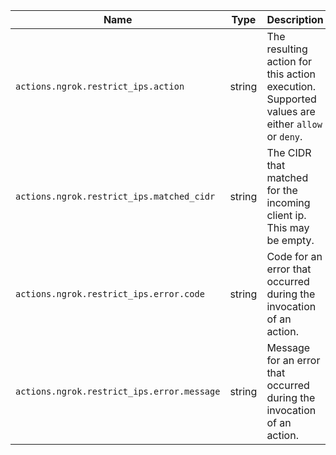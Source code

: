 | Name                                       | Type   | Description                                                                                    |
| ------------------------------------------ | ------ | ---------------------------------------------------------------------------------------------- |
| `actions.ngrok.restrict_ips.action`        | string | The resulting action for this action execution. Supported values are either `allow` or `deny`. |
| `actions.ngrok.restrict_ips.matched_cidr`  | string | The CIDR that matched for the incoming client ip. This may be empty.                           |
| `actions.ngrok.restrict_ips.error.code`    | string | Code for an error that occurred during the invocation of an action.                            |
| `actions.ngrok.restrict_ips.error.message` | string | Message for an error that occurred during the invocation of an action.                         |
